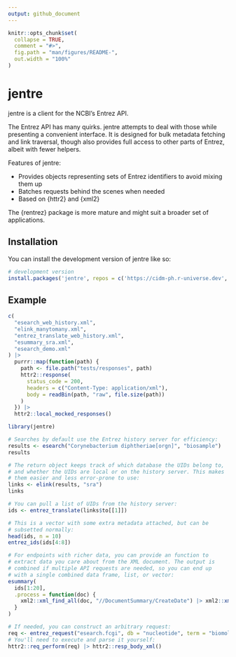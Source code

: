 ```yaml
---
output: github_document
---
```


<!-- README.md is generated from README.Rmd. Please edit that file -->

```r
knitr::opts_chunk$set(
  collapse = TRUE,
  comment = "#>",
  fig.path = "man/figures/README-",
  out.width = "100%"
)
```

# jentre

<!-- badges: start -->
<!-- badges: end -->

jentre is a client for the NCBI's Entrez API.

The Entrez API has many quirks. jentre attempts to deal with those while presenting
a convenient interface. It is designed for bulk metadata fetching and link traversal,
though also provides full access to other parts of Entrez, albeit with fewer helpers.

Features of jentre:

  * Provides objects representing sets of Entrez identifiers to avoid mixing them up
  * Batches requests behind the scenes when needed
  * Based on {httr2} and {xml2}

The {rentrez} package is more mature and might suit a broader set of applications.


## Installation

You can install the development version of jentre like so:

``` r
# development version
install.packages('jentre', repos = c('https://cidm-ph.r-universe.dev', 'https://cloud.r-project.org'))
```

## Example

```r
c(
  "esearch_web_history.xml",
  "elink_manytomany.xml",
  "entrez_translate_web_history.xml",
  "esummary_sra.xml",
  "esearch_demo.xml"
) |>
  purrr::map(function(path) {
    path <- file.path("tests/responses", path)
    httr2::response(
      status_code = 200,
      headers = c("Content-Type: application/xml"),
      body = readBin(path, "raw", file.size(path))
    )
  }) |>
  httr2::local_mocked_responses()
```

```r
library(jentre)

# Searches by default use the Entrez history server for efficiency:
results <- esearch("Corynebacterium diphtheriae[orgn]", "biosample")
results

# The return object keeps track of which database the UIDs belong to,
# and whether the UIDs are local or on the history server. This makes
# them easier and less error-prone to use:
links <- elink(results, "sra")
links

# You can pull a list of UIDs from the history server:
ids <- entrez_translate(links$to[[1]])

# This is a vector with some extra metadata attached, but can be
# subsetted normally:
head(ids, n = 10)
entrez_ids(ids[4:8])

# For endpoints with richer data, you can provide an function to
# extract data you care about from the XML document. The output is
# combined if multiple API requests are needed, so you can end up
# with a single combined data frame, list, or vector:
esummary(
  ids[1:20],
  .process = function(doc) {
    xml2::xml_find_all(doc, "//DocumentSummary/CreateDate") |> xml2::xml_text()
  }
)

# If needed, you can construct an arbitrary request:
req <- entrez_request("esearch.fcgi", db = "nucleotide", term = "biomol+trna[prop]")
# You'll need to execute and parse it yourself:
httr2::req_perform(req) |> httr2::resp_body_xml()
```